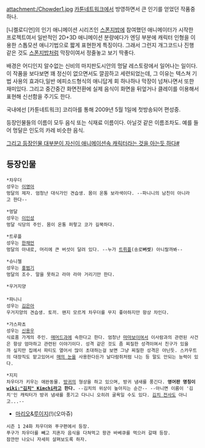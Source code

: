 attachment:/Chowder1.jpg
[[카툰네트워크]]에서 방영하면서 큰 인기를 얻었던 작품중 하나.

[니켈로디언]의 인기 애니메이션 시리즈인 [[스폰지밥]]에 참여했던 애니메이터가 시작한 프로젝트여서 일반적인 2D+3D 애니메이션 분량에다가 엔딩 부분에 캐릭터 인형을 이용한 스톱모션 애니기법으로 짧게 표현한게 특징이다. 그래서 그런지 개그코드나 진행 같은 것도 [[스폰지밥]]처럼 막장이여서 정줄놓고 보기 딱좋다.

배경은 어디인지 알수없는 신비의 마지판도시안의 멍달 레스토랑에서 일어나는 일이다. 이 작품을 보다보면 꽤 정신이 없으면서도 깔끔하고 세련되었는데, 그 이유는 텍스쳐 기법 사용의 효과다,일반 에피소드형식의 애니답게 회 하나하나 막장이 넘쳐나면서 또한 재미있다. 그리고 중간중간 화면전환에 실제 음식이 화면을 뒤엎거나 클레이를 이용해서 표현해 신선함을 주기도 한다.

국내에선 [카툰네트워크] 코리아를 통해 2009년 5월 1일에 첫방송되어 편성중.

등장인물들의 이름이 모두 음식 또는 식재료 이름이다. 아닐것 같은 이름조차도. 예를 들어 멍달은 인도의 카레 비슷한 음식.

[[제4의 벽|그리고 등장인물 대부분이 자신이 애니메이션속 캐릭터라는 것을 아는듯 하다]][https://www.youtube.com/watch?v=JnYu0l6-EXQ #]

== 등장인물 ==
 *차우더
 성우는 [[이영아]]
 멍달의 제자. 엄청난 대식가인 견습생. 몸이 온통 보라색이다. --파니니의 남친이 아니라고 한다--

 *멍달
 성우는 [[이인성]]
 멍달 식당의 주인. 몸이 온통 퍼렇고 코가 길쭉하다.

 *트루플
 성우는 [[한채언]]
 멍달의 아내로, 머리에 큰 버섯이 달려 있다. --누가 [[트뤼플]](송로'''버섯''') 아니랄까봐--

 *슈니첼
 성우는 [[홍범기]]
 멍달의 조수. 말을 못하고 라마 라마 거리기만 한다.

 *우거지양
 
 *파니니
 성우는 [[김은아]]
 우거지양의 견습생. 토끼. 왠지 모르게 차우더를 무지 좋아하지만 항상 차인다.
  
 *가스파쵸
 성우는 [[신용우]]
 식료품 가게의 주인. [[매머드]]과에 속한다고 한다. 엄청난 [[마마보이]]여서 이사람과의 관련된 사건은 항상 엄마하고 관련된 이야기이다. 성격 같은 것도 좀 찌질한 성격이여서 친구가 있을까 싶지만 집에서 파티도 열어서 많이 초대하는걸 보면 그냥 찌질한 성격은 아닌듯. 스카우트의 대장직도 맡고있어서 [[매의 눈]]을 사용한다든가 날다람쥐처럼 나는 등 말도 안되는 능력이 있다.

 *지지
 차우더가 키우는 애완동물. [[방귀]]의 형상을 하고 있으며, 방귀 냄새를 풍긴다. '''영어판 명칭이 [[wiki:"김치" Kimchi]]라고 한다.''' --김치의 위상이 높아지는 순간-- --아니면 이름이 '김치'인 캐릭터가 방귀 냄새를 풍기고 다니니 오히려 굴욕일 수도 있다. [[김치 전사]]도 아니고...--

*[[마리오]]&[[루이지]](!)(오마쥬)
 시즌 1 24화 차우더와 푸구편에서 등장.
 푸구가 차우더를 빼고 지혼자 음식을 다쳐먹고 왕관 바베큐를 먹으러 갈때 등장.
 잠깐만 나오니 자세히 살펴보도록 하자.
 

